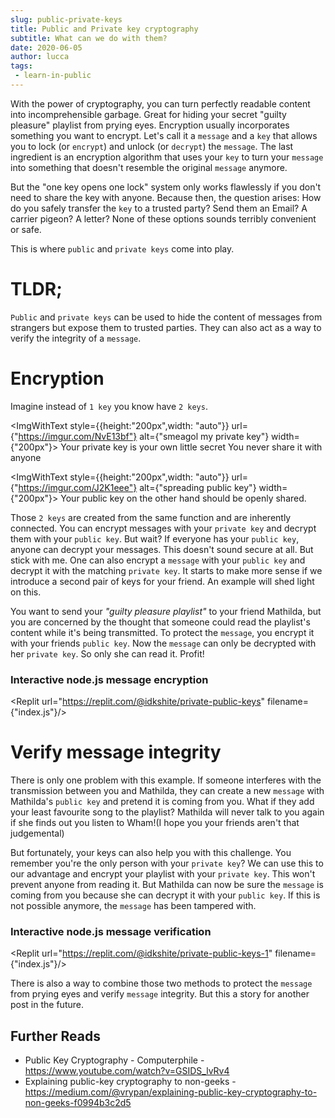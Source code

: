 ```yaml
---
slug: public-private-keys
title: Public and Private key cryptography
subtitle: What can we do with them?
date: 2020-06-05
author: lucca
tags:
 - learn-in-public
---
```


With the power of cryptography, you can turn perfectly readable content into incomprehensible garbage. Great for hiding your secret "guilty pleasure" playlist from prying eyes.
Encryption usually incorporates something you want to encrypt. Let's call it a `message` and a `key` that allows you to lock (or `encrypt`) and unlock (or `decrypt`) the `message`. The last ingredient is an encryption algorithm that uses your `key` to turn your `message` into something that doesn't resemble the original `message` anymore.

But the "one key opens one lock" system only works flawlessly if you don't need to share the key with anyone.
Because then, the question arises: How do you safely transfer the `key` to a trusted party? Send them an Email? A carrier pigeon? A letter? None of these options sounds terribly convenient or safe.

This is where `public` and `private keys` come into play.

# TLDR;
`Public` and `private keys` can be used to hide the content of messages from strangers but expose them to trusted parties. They can also act as a way to verify the integrity of a `message`.

# Encryption
Imagine instead of `1 key` you know have `2 keys`.

<ImgWithText style={{height:"200px",width: "auto"}} url={"https://imgur.com/NvE13bf"} alt={"smeagol my private key"} width={"200px"}>
    Your private key is your own little secret You never share it with anyone
</ImgWithText>

<ImgWithText style={{height:"200px",width: "auto"}} url={"https://imgur.com/J2K1eee"} alt={"spreading public key"} width={"200px"}>
    Your public key on the other hand should be openly shared.
</ImgWithText>

Those `2 keys` are created from the same function and are inherently connected.
You can encrypt messages with your `private key` and decrypt them with your `public key`.
But wait? If everyone has your `public key`, anyone can decrypt your messages.
This doesn't sound secure at all. But stick with me.
One can also encrypt a `message` with your `public key` and decrypt it with the matching `private key`.
It starts to make more sense if we introduce a second pair of keys for your friend. An example will shed light on this.

You want to send your *"guilty pleasure playlist"* to your friend Mathilda, but you are concerned by the thought that someone could read the playlist's content while it's being transmitted.
To protect the `message`, you encrypt it with your friends `public key`. Now the `message` can only be decrypted with her `private key`. So only she can read it. Profit!

### Interactive node.js message encryption
<Replit url="https://replit.com/@idkshite/private-public-keys" filename={"index.js"}/>

# Verify message integrity
There is only one problem with this example. If someone interferes with the transmission between you and Mathilda, they can create a new `message` with Mathilda's `public key` and pretend it is coming from you. What if they add your least favourite song to the playlist? Mathilda will never talk to you again if she finds out you listen to Wham!(I hope you your friends aren't that judgemental)

But fortunately, your keys can also help you with this challenge.
You remember you're the only person with your `private key`? We can use this to our advantage and encrypt your playlist with your `private key`. This won't prevent anyone from reading it. But Mathilda can now be sure the `message` is coming from you because she can decrypt it with your `public key`. If this is not possible anymore, the `message` has been tampered with.

### Interactive node.js message verification
<Replit url="https://replit.com/@idkshite/private-public-keys-1" filename={"index.js"}/>

There is also a way to combine those two methods to protect the `message` from prying eyes and verify `message` integrity. But this a story for another post in the future.


## Further Reads
* Public Key Cryptography - Computerphile - https://www.youtube.com/watch?v=GSIDS_lvRv4
* Explaining public-key cryptography to non-geeks - https://medium.com/@vrypan/explaining-public-key-cryptography-to-non-geeks-f0994b3c2d5

